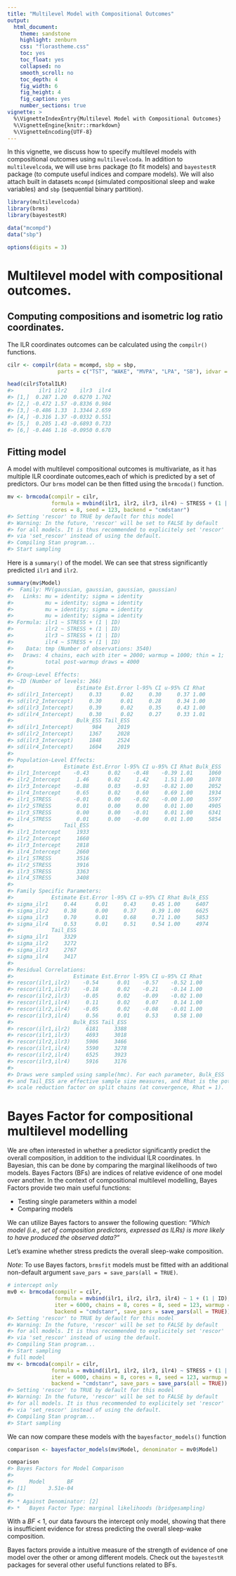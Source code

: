 ```yaml
---
title: "Multilevel Model with Compositional Outcomes"
output: 
  html_document:
    theme: sandstone
    highlight: zenburn
    css: "florastheme.css"
    toc: yes
    toc_float: yes
    collapsed: no
    smooth_scroll: no
    toc_depth: 4
    fig_width: 6
    fig_height: 4
    fig_caption: yes
    number_sections: true
vignette: >
  %\VignetteIndexEntry{Multilevel Model with Compositional Outcomes}
  %\VignetteEngine{knitr::rmarkdown}
  %\VignetteEncoding{UTF-8}
---
```




In this vignette, we discuss how to specify multilevel models with compositional outcomes using `multilevelcoda`. 
In addition to `multilevelcoda`, we will use `brms` package (to fit models) and
`bayestestR` package (to compute useful indices and compare models). 
We will also attach built in datasets `mcompd` (simulated compositional sleep and wake variables) 
and `sbp` (sequential binary partition).


```r
library(multilevelcoda)
library(brms)
library(bayestestR)

data("mcompd") 
data("sbp") 

options(digits = 3)
```

# Multilevel model with compositional outcomes.
## Computing compositions and isometric log ratio coordinates. 
The ILR coordinates outcomes can be calculated using the `compilr()` functions.


```r
cilr <- compilr(data = mcompd, sbp = sbp,
                parts = c("TST", "WAKE", "MVPA", "LPA", "SB"), idvar = "ID")

head(cilr$TotalILR)
#>        ilr1 ilr2    ilr3  ilr4
#> [1,]  0.287 1.20  0.6270 1.702
#> [2,] -0.472 1.57 -0.8336 0.984
#> [3,] -0.486 1.33  1.3344 2.659
#> [4,] -0.316 1.37 -0.0332 0.551
#> [5,]  0.205 1.43 -0.6893 0.733
#> [6,] -0.446 1.16 -0.0950 0.670
```

## Fitting model

A model with multilevel compositional outcomes is multivariate, as it has multiple ILR coordinate outcomes,each of which is predicted by a set of predictors. 
Our `brms` model can be then fitted using the `brmcoda()` function.


```r
mv <- brmcoda(compilr = cilr,
              formula = mvbind(ilr1, ilr2, ilr3, ilr4) ~ STRESS + (1 | ID),
              cores = 8, seed = 123, backend = "cmdstanr")
#> Setting 'rescor' to TRUE by default for this model
#> Warning: In the future, 'rescor' will be set to FALSE by default
#> for all models. It is thus recommended to explicitely set 'rescor'
#> via 'set_rescor' instead of using the default.
#> Compiling Stan program...
#> Start sampling
```

Here is a `summary()` of the model. 
We can see that stress significantly predicted `ilr1` and `ilr2`. 


```r
summary(mv$Model)
#>  Family: MV(gaussian, gaussian, gaussian, gaussian) 
#>   Links: mu = identity; sigma = identity
#>          mu = identity; sigma = identity
#>          mu = identity; sigma = identity
#>          mu = identity; sigma = identity 
#> Formula: ilr1 ~ STRESS + (1 | ID) 
#>          ilr2 ~ STRESS + (1 | ID) 
#>          ilr3 ~ STRESS + (1 | ID) 
#>          ilr4 ~ STRESS + (1 | ID) 
#>    Data: tmp (Number of observations: 3540) 
#>   Draws: 4 chains, each with iter = 2000; warmup = 1000; thin = 1;
#>          total post-warmup draws = 4000
#> 
#> Group-Level Effects: 
#> ~ID (Number of levels: 266) 
#>                    Estimate Est.Error l-95% CI u-95% CI Rhat
#> sd(ilr1_Intercept)     0.33      0.02     0.30     0.37 1.00
#> sd(ilr2_Intercept)     0.30      0.01     0.28     0.34 1.00
#> sd(ilr3_Intercept)     0.39      0.02     0.35     0.43 1.00
#> sd(ilr4_Intercept)     0.30      0.02     0.27     0.33 1.01
#>                    Bulk_ESS Tail_ESS
#> sd(ilr1_Intercept)      984     2019
#> sd(ilr2_Intercept)     1367     2028
#> sd(ilr3_Intercept)     1848     2524
#> sd(ilr4_Intercept)     1604     2019
#> 
#> Population-Level Effects: 
#>                Estimate Est.Error l-95% CI u-95% CI Rhat Bulk_ESS
#> ilr1_Intercept    -0.43      0.02    -0.48    -0.39 1.01     1060
#> ilr2_Intercept     1.46      0.02     1.42     1.51 1.00     1078
#> ilr3_Intercept    -0.88      0.03    -0.93    -0.82 1.00     2052
#> ilr4_Intercept     0.65      0.02     0.60     0.69 1.00     1934
#> ilr1_STRESS       -0.01      0.00    -0.02    -0.00 1.00     5597
#> ilr2_STRESS        0.01      0.00     0.00     0.01 1.00     4905
#> ilr3_STRESS        0.00      0.00    -0.01     0.01 1.00     6341
#> ilr4_STRESS        0.01      0.00    -0.00     0.01 1.00     5854
#>                Tail_ESS
#> ilr1_Intercept     1933
#> ilr2_Intercept     1660
#> ilr3_Intercept     2818
#> ilr4_Intercept     2660
#> ilr1_STRESS        3516
#> ilr2_STRESS        3916
#> ilr3_STRESS        3363
#> ilr4_STRESS        3408
#> 
#> Family Specific Parameters: 
#>            Estimate Est.Error l-95% CI u-95% CI Rhat Bulk_ESS
#> sigma_ilr1     0.44      0.01     0.43     0.45 1.00     6407
#> sigma_ilr2     0.38      0.00     0.37     0.39 1.00     6625
#> sigma_ilr3     0.70      0.01     0.68     0.71 1.00     5853
#> sigma_ilr4     0.53      0.01     0.51     0.54 1.00     4974
#>            Tail_ESS
#> sigma_ilr1     3329
#> sigma_ilr2     3272
#> sigma_ilr3     2767
#> sigma_ilr4     3417
#> 
#> Residual Correlations: 
#>                   Estimate Est.Error l-95% CI u-95% CI Rhat
#> rescor(ilr1,ilr2)    -0.54      0.01    -0.57    -0.52 1.00
#> rescor(ilr1,ilr3)    -0.18      0.02    -0.21    -0.14 1.00
#> rescor(ilr2,ilr3)    -0.05      0.02    -0.09    -0.02 1.00
#> rescor(ilr1,ilr4)     0.11      0.02     0.07     0.14 1.00
#> rescor(ilr2,ilr4)    -0.05      0.02    -0.08    -0.01 1.00
#> rescor(ilr3,ilr4)     0.56      0.01     0.53     0.58 1.00
#>                   Bulk_ESS Tail_ESS
#> rescor(ilr1,ilr2)     6181     3388
#> rescor(ilr1,ilr3)     4693     3018
#> rescor(ilr2,ilr3)     5906     3466
#> rescor(ilr1,ilr4)     5590     3278
#> rescor(ilr2,ilr4)     6525     3923
#> rescor(ilr3,ilr4)     5916     3176
#> 
#> Draws were sampled using sample(hmc). For each parameter, Bulk_ESS
#> and Tail_ESS are effective sample size measures, and Rhat is the potential
#> scale reduction factor on split chains (at convergence, Rhat = 1).
```

# Bayes Factor for compositional multilevel modelling

We are often interested in whether a predictor significantly predict the overall composition, in addition to the individual ILR coordinates. 
In Bayesian, this can be done by comparing the marginal likelihoods of two models. 
Bayes Factors (BFs) are indices of relative evidence of one model over another. 
In the context of compositional multilevel modelling, Bayes Factors provide two main useful functions:

- Testing single parameters within a model
- Comparing models 

We can utilize Bayes factors to answer the following question: 
*"Which model (i.e., set of composition predictors, expressed as ILRs) is more likely to have produced the observed data?"*

Let's examine whether stress predicts the overall sleep-wake composition.

*Note*: To use Bayes factors, `brmsfit` models must be fitted with an additional non-default argument
`save_pars = save_pars(all = TRUE)`.


```r
# intercept only
mv0 <- brmcoda(compilr = cilr,
               formula = mvbind(ilr1, ilr2, ilr3, ilr4) ~ 1 + (1 | ID),
               iter = 6000, chains = 8, cores = 8, seed = 123, warmup = 1000,
               backend = "cmdstanr", save_pars = save_pars(all = TRUE))
#> Setting 'rescor' to TRUE by default for this model
#> Warning: In the future, 'rescor' will be set to FALSE by default
#> for all models. It is thus recommended to explicitely set 'rescor'
#> via 'set_rescor' instead of using the default.
#> Compiling Stan program...
#> Start sampling
# full model
mv <- brmcoda(compilr = cilr,
              formula = mvbind(ilr1, ilr2, ilr3, ilr4) ~ STRESS + (1 | ID),
              iter = 6000, chains = 8, cores = 8, seed = 123, warmup = 1000,
              backend = "cmdstanr", save_pars = save_pars(all = TRUE))
#> Setting 'rescor' to TRUE by default for this model
#> Warning: In the future, 'rescor' will be set to FALSE by default
#> for all models. It is thus recommended to explicitely set 'rescor'
#> via 'set_rescor' instead of using the default.
#> Compiling Stan program...
#> Start sampling
```

We can now compare these models with the `bayesfactor_models()` function


```r
comparison <- bayesfactor_models(mv$Model, denominator = mv0$Model)
```



```r
comparison
#> Bayes Factors for Model Comparison
#> 
#>     Model       BF
#> [1]       3.51e-04
#> 
#> * Against Denominator: [2]
#> *   Bayes Factor Type: marginal likelihoods (bridgesampling)
```

With a $BF$ < 1, our data favours the intercept only model, showing that there is 
insufficient evidence for stress predicting the overall sleep-wake composition.

Bayes factors provide a intuitive measure of the strength of evidence of one model over the other
or among different models. Check out the `bayestestR` packages for several other useful functions related to BFs.
